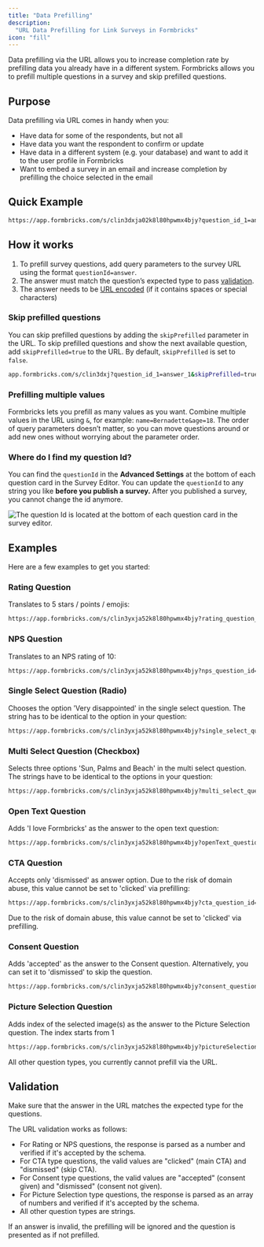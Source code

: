 ```yaml
---
title: "Data Prefilling"
description:
  "URL Data Prefilling for Link Surveys in Formbricks"
icon: "fill"
---
```


Data prefilling via the URL allows you to increase completion rate by prefilling data you already have in a different system. Formbricks allows you to prefill multiple questions in a survey and skip prefilled questions.

## Purpose

Data prefilling via URL comes in handy when you:

- Have data for some of the respondents, but not all
- Have data you want the respondent to confirm or update
- Have data in a different system (e.g. your database) and want to add it to the user profile in Formbricks
- Want to embed a survey in an email and increase completion by prefilling the choice selected in the email

## Quick Example

```sh Example URL
https://app.formbricks.com/s/clin3dxja02k8l80hpwmx4bjy?question_id_1=answer_1&question_id_2=answer_2&skipPrefilled=true
```

## How it works

1. To prefill survey questions, add query parameters to the survey URL using the format `questionId=answer`. 
2. The answer must match the question’s expected type to pass [validation](/xm-and-surveys/surveys/link-surveys/data-prefilling#validation).
3. The answer needs to be [URL encoded](https://www.urlencoder.org/) (if it contains spaces or special characters)


### Skip prefilled questions

You can skip prefilled questions by adding the `skipPrefilled` parameter in the URL. To skip prefilled questions and show the next available question, add `skipPrefilled=true` to the URL. By default, `skipPrefilled` is set to `false`.

```sh Skipping prefilled questions
app.formbricks.com/s/clin3dxj?question_id_1=answer_1&skipPrefilled=true
```

### Prefilling multiple values

Formbricks lets you prefill as many values as you want. Combine multiple values in the URL using `&`, for example: `name=Bernadette&age=18`. The order of query parameters doesn’t matter, so you can move questions around or add new ones without worrying about the parameter order.

### Where do I find my question Id?

You can find the `questionId` in the **Advanced Settings** at the bottom of each question card in the Survey Editor. You can update the `questionId` to any string you like **before you publish a survey.** After you published a survey, you cannot change the id anymore.

![The question Id is located at the bottom of each question card in the survey editor.](/images/xm-and-surveys/surveys/link-surveys//data-prefilling/question-id.webp)

## Examples

Here are a few examples to get you started:

### Rating Question

Translates to 5 stars / points / emojis:

```sh Rating Question
https://app.formbricks.com/s/clin3yxja52k8l80hpwmx4bjy?rating_question_id=5
```

### NPS Question

Translates to an NPS rating of 10:

```sh NPS Questions
https://app.formbricks.com/s/clin3yxja52k8l80hpwmx4bjy?nps_question_id=10
```

### Single Select Question (Radio)

Chooses the option 'Very disappointed' in the single select question. The string has to be identical to the option in your question:

```sh Single-select Question
https://app.formbricks.com/s/clin3yxja52k8l80hpwmx4bjy?single_select_question_id=Very%20disappointed
```

### Multi Select Question (Checkbox)

Selects three options 'Sun, Palms and Beach' in the multi select question. The strings have to be identical to the options in your question:

```sh Multi-select Question
https://app.formbricks.com/s/clin3yxja52k8l80hpwmx4bjy?multi_select_question_id=Sun%2CPalms%2CBeach
```

### Open Text Question

Adds 'I love Formbricks' as the answer to the open text question:

```sh Open Text Question
https://app.formbricks.com/s/clin3yxja52k8l80hpwmx4bjy?openText_question_id=I%20love%20Formbricks
```

### CTA Question

Accepts only 'dismissed' as answer option. Due to the risk of domain abuse, this value cannot be set to 'clicked' via prefilling:

```txt CTA Question
https://app.formbricks.com/s/clin3yxja52k8l80hpwmx4bjy?cta_question_id=dismissed
```

<Note>
  Due to the risk of domain abuse, this value cannot be set to 'clicked' via prefilling.
</Note>

### Consent Question

Adds 'accepted' as the answer to the Consent question. Alternatively, you can set it to 'dismissed' to skip the question.

```txt Consent Question
https://app.formbricks.com/s/clin3yxja52k8l80hpwmx4bjy?consent_question_id=accepted
```

### Picture Selection Question

Adds index of the selected image(s) as the answer to the Picture Selection question. The index starts from 1

```txt Picture Selection Question.
https://app.formbricks.com/s/clin3yxja52k8l80hpwmx4bjy?pictureSelection_question_id=1%2C2%2C3
```

<Note>All other question types, you currently cannot prefill via the URL.</Note>

## Validation

Make sure that the answer in the URL matches the expected type for the questions.

The URL validation works as follows:

- For Rating or NPS questions, the response is parsed as a number and verified if it's accepted by the schema.
- For CTA type questions, the valid values are "clicked" (main CTA) and "dismissed" (skip CTA).
- For Consent type questions, the valid values are "accepted" (consent given) and "dismissed" (consent not given).
- For Picture Selection type questions, the response is parsed as an array of numbers and verified if it's accepted by the schema.
- All other question types are strings.

<Note>
  If an answer is invalid, the prefilling will be ignored and the question is
  presented as if not prefilled.
</Note>

